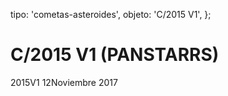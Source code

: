 
  tipo: 'cometas-asteroides',
  objeto: 'C/2015 V1',
};

# C/2015 V1 (PANSTARRS)

<Imagen
  src="registro/c2015-v1_20171112_1_2015v2_20171112_i88.jpg"
  fecha="20171112"
/>

2015V1 12Noviembre 2017